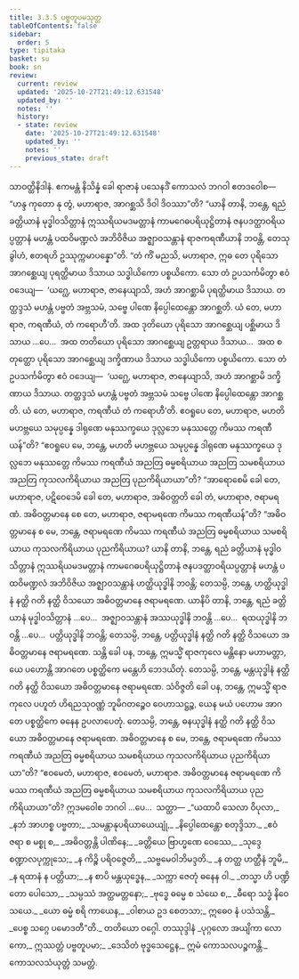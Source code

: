 ```yaml
---
title: 3.3.5 ပဗ္ဗတူပမသုတ္တ
tableOfContents: false
sidebar:
  order: 5
type: tipitaka
basket: su
book: sn
review:
  current: review
  updated: '2025-10-27T21:49:12.631548'
  updated_by: ''
  notes: ''
  history:
  - state: review
    date: '2025-10-27T21:49:12.631548'
    updated_by: ''
    notes: ''
    previous_state: draft
---
```



<ReviewStatus review={frontmatter.review} showDetails={true} />

<HypothesisAnnotation frontmatter={frontmatter} />

<DynamicBreadcrumb />

<Division number="136" book="sn" e="ch" v="18" p="299">

<Paragraph number="755" book="sn">
သာဝတ္ထိနိဒါနံ. ဧကမန္တံ နိသိန္နံ ခေါ ရာဇာနံ ပသေနဒိံ ကောသလံ ဘဂဝါ ဧတဒဝေါစ—  “ဟန္ဒ ကုတော နု တွံ, မဟာရာဇ, အာဂစ္ဆသိ ဒိဝါ ဒိဝဿာ”တိ? “ယာနိ တာနိ, ဘန္တေ, ရညံ ခတ္တိယာနံ မုဒ္ဓါဝသိတ္တာနံ ဣဿရိယမဒမတ္တာနံ ကာမဂေဓပရိယုဋ္ဌိတာနံ ဇနပဒတ္ထာဝရိယပ္ပတ္တာနံ မဟန္တံ ပထဝိမဏ္ဍလံ အဘိဝိဇိယ အဇ္ဈာဝသန္တာနံ ရာဇကရဏီယာနိ ဘဝန္တိ, တေသု ခွါဟံ, ဧတရဟိ ဥဿုက္ကမာပန္နော”တိ.
</Paragraph>

<Paragraph number="756" book="sn">
“တံ ကိံ မညသိ, မဟာရာဇ, ဣဓ တေ ပုရိသော အာဂစ္ဆေယျ ပုရတ္ထိမာယ ဒိသာယ သဒ္ဓါယိကော ပစ္စယိကော. သော တံ ဥပသင်္ကမိတွာ ဧဝံ ဝဒေယျ—  ‘ယဂ္ဃေ, မဟာရာဇ, ဇာနေယျာသိ, အဟံ အာဂစ္ဆာမိ ပုရတ္ထိမာယ ဒိသာယ. တတ္ထဒ္ဒသံ မဟန္တံ ပဗ္ဗတံ အဗ္ဘသမံ, သဗ္ဗေ ပါဏေ နိပ္ပေါထေန္တော အာဂစ္ဆတိ. ယံ တေ, မဟာရာဇ, ကရဏီယံ, တံ ကရောဟီ’တိ. အထ ဒုတိယော ပုရိသော အာဂစ္ဆေယျ ပစ္ဆိမာယ ဒိသာယ …ပေ…  အထ တတိယော ပုရိသော အာဂစ္ဆေယျ ဥတ္တရာယ ဒိသာယ…  အထ စတုတ္ထော ပုရိသော အာဂစ္ဆေယျ ဒက္ခိဏာယ ဒိသာယ သဒ္ဓါယိကော ပစ္စယိကော. သော တံ ဥပသင်္ကမိတွာ ဧဝံ ဝဒေယျ—  ‘ယဂ္ဃေ, မဟာရာဇ, ဇာနေယျာသိ, အဟံ အာဂစ္ဆာမိ ဒက္ခိဏာယ ဒိသာယ. တတ္ထဒ္ဒသံ မဟန္တံ ပဗ္ဗတံ အဗ္ဘသမံ သဗ္ဗေ ပါဏေ နိပ္ပေါထေန္တော အာဂစ္ဆတိ. ယံ တေ, မဟာရာဇ, ကရဏီယံ တံ ကရောဟီ’တိ. ဧဝရူပေ တေ, မဟာရာဇ, မဟတိ မဟဗ္ဘယေ သမုပ္ပန္နေ ဒါရုဏေ မနုဿက္ခယေ ဒုလ္လဘေ မနုဿတ္တေ ကိမဿ ကရဏီယန်”တိ?
</Paragraph>

<Paragraph number="757" book="sn">
“ဧဝရူပေ မေ, ဘန္တေ, မဟတိ မဟဗ္ဘယေ သမုပ္ပန္နေ ဒါရုဏေ မနုဿက္ခယေ ဒုလ္လဘေ မနုဿတ္တေ ကိမဿ ကရဏီယံ အညတြ ဓမ္မစရိယာယ အညတြ သမစရိယာယ အညတြ ကုသလကိရိယာယ အညတြ ပုညကိရိယာယာ”တိ?
</Paragraph>

<Paragraph number="758" book="sn">
“အာရောစေမိ ခေါ တေ, မဟာရာဇ, ပဋိဝေဒေမိ ခေါ တေ, မဟာရာဇ, အဓိဝတ္တတိ ခေါ တံ, မဟာရာဇ, ဇရာမရဏံ. အဓိဝတ္တမာနေ စေ တေ, မဟာရာဇ, ဇရာမရဏေ ကိမဿ ကရဏီယန်”တိ? “အဓိဝတ္တမာနေ စ မေ, ဘန္တေ, ဇရာမရဏေ ကိမဿ ကရဏီယံ အညတြ ဓမ္မစရိယာယ သမစရိယာယ ကုသလကိရိယာယ ပုညကိရိယာယ? ယာနိ တာနိ, ဘန္တေ, ရညံ ခတ္တိယာနံ မုဒ္ဓါဝသိတ္တာနံ ဣဿရိယမဒမတ္တာနံ ကာမဂေဓပရိယုဋ္ဌိတာနံ ဇနပဒတ္ထာဝရိယပ္ပတ္တာနံ မဟန္တံ ပထဝိမဏ္ဍလံ အဘိဝိဇိယ အဇ္ဈာဝသန္တာနံ ဟတ္ထိယုဒ္ဓါနိ ဘဝန္တိ; တေသမ္ပိ, ဘန္တေ, ဟတ္ထိယုဒ္ဓါနံ နတ္ထိ ဂတိ နတ္ထိ ဝိသယော အဓိဝတ္တမာနေ ဇရာမရဏေ. ယာနိပိ တာနိ, ဘန္တေ, ရညံ ခတ္တိယာနံ မုဒ္ဓါဝသိတ္တာနံ …ပေ…  အဇ္ဈာဝသန္တာနံ အဿယုဒ္ဓါနိ ဘဝန္တိ …ပေ…  ရထယုဒ္ဓါနိ ဘဝန္တိ …ပေ…  ပတ္တိယုဒ္ဓါနိ ဘဝန္တိ; တေသမ္ပိ, ဘန္တေ, ပတ္တိယုဒ္ဓါနံ နတ္ထိ ဂတိ နတ္ထိ ဝိသယော အဓိဝတ္တမာနေ ဇရာမရဏေ. သန္တိ ခေါ ပန, ဘန္တေ, ဣမသ္မိံ ရာဇကုလေ မန္တိနော မဟာမတ္တာ, ယေ ပဟောန္တိ အာဂတေ ပစ္စတ္ထိကေ မန္တေဟိ ဘေဒယိတုံ. တေသမ္ပိ, ဘန္တေ, မန္တယုဒ္ဓါနံ နတ္ထိ ဂတိ နတ္ထိ ဝိသယော အဓိဝတ္တမာနေ ဇရာမရဏေ. သံဝိဇ္ဇတိ ခေါ ပန, ဘန္တေ, ဣမသ္မိံ ရာဇကုလေ ပဟူတံ ဟိရညသုဝဏ္ဏံ ဘူမိဂတဉ္စေဝ ဝေဟာသဋ္ဌဉ္စ, ယေန မယံ ပဟောမ အာဂတေ ပစ္စတ္ထိကေ ဓနေန ဥပလာပေတုံ. တေသမ္ပိ, ဘန္တေ, ဓနယုဒ္ဓါနံ နတ္ထိ ဂတိ နတ္ထိ ဝိသယော အဓိဝတ္တမာနေ ဇရာမရဏေ. အဓိဝတ္တမာနေ စ မေ, ဘန္တေ, ဇရာမရဏေ ကိမဿ ကရဏီယံ အညတြ ဓမ္မစရိယာယ သမစရိယာယ ကုသလကိရိယာယ ပုညကိရိယာယာ”တိ?
</Paragraph>

<Paragraph number="759" book="sn">
“ဧဝမေတံ, မဟာရာဇ, ဧဝမေတံ, မဟာရာဇ. အဓိဝတ္တမာနေ ဇရာမရဏေ ကိမဿ ကရဏီယံ အညတြ ဓမ္မစရိယာယ သမစရိယာယ ကုသလကိရိယာယ ပုညကိရိယာယာ”တိ? ဣဒမဝေါစ ဘဂဝါ …ပေ…  သတ္ထာ—
</Paragraph>

<Paragraph number="760" type="verses" book="sn">
_“ယထာပိ သေလာ ဝိပုလာ,_  
_နဘံ အာဟစ္စ ပဗ္ဗတာ;_  
_သမန္တာနုပရိယာယေယျုံ,_  
_နိပ္ပေါထေန္တော စတုဒ္ဒိသာ._  

</Paragraph>

<Paragraph number="761" type="verses" book="sn">
_ဧဝံ ဇရာ စ မစ္စု စ,_  
_အဓိဝတ္တန္တိ ပါဏိနေ;_  
_ခတ္တိယေ ဗြာဟ္မဏေ ဝေဿေ,_  
_သုဒ္ဒေ စဏ္ဍာလပုက္ကုသေ;_  
_န ကိဉ္စိ ပရိဝဇ္ဇေတိ,_  
_သဗ္ဗမေဝါဘိမဒ္ဒတိ._  

</Paragraph>

<Paragraph number="762" type="verses" book="sn">
_န တတ္ထ ဟတ္ထီနံ ဘူမိ,_  
_န ရထာနံ န ပတ္တိယာ;_  
_န စာပိ မန္တယုဒ္ဓေန,_  
_သက္ကာ ဇေတုံ ဓနေန ဝါ._  

</Paragraph>

<Paragraph number="763" type="verses" book="sn">
_တသ္မာ ဟိ ပဏ္ဍိတော ပေါသော,_  
_သမ္ပဿံ အတ္ထမတ္တနော;_  
_ဗုဒ္ဓေ ဓမ္မေ စ သံဃေ စ,_  
_ဓီရော သဒ္ဓံ နိဝေသယေ._  

</Paragraph>

<Paragraph number="764" type="verses" book="sn">
_ယော ဓမ္မံ စရိ ကာယေန,_  
_ဝါစာယ ဥဒ စေတသာ;_  
ဣဓေဝ နံ ပသံသန္တိ,_  
_ပေစ္စ သဂ္ဂေ ပမောဒတီ”တိ._  


</Paragraph>
</Division>

<Paragraph number="765" type="center" book="sn">
တတိယော ဝဂ္ဂေါ.



</Paragraph>

<Paragraph number="766" type="center" book="sn">
တဿုဒ္ဒါနံ


</Paragraph>

<Paragraph number="767" book="sn">
_ပုဂ္ဂလော အယျိကာ လောကော,_  
ဣဿတ္တံ ပဗ္ဗတူပမာ;_  
_ဒေသိတံ ဗုဒ္ဓသေဋ္ဌေန,_  
ဣမံ ကောသလပဉ္စကန္တိ._  


</Paragraph>

<Paragraph number="768" type="center" book="sn">
ကောသလသံယုတ္တံ သမတ္တံ.
</Paragraph>